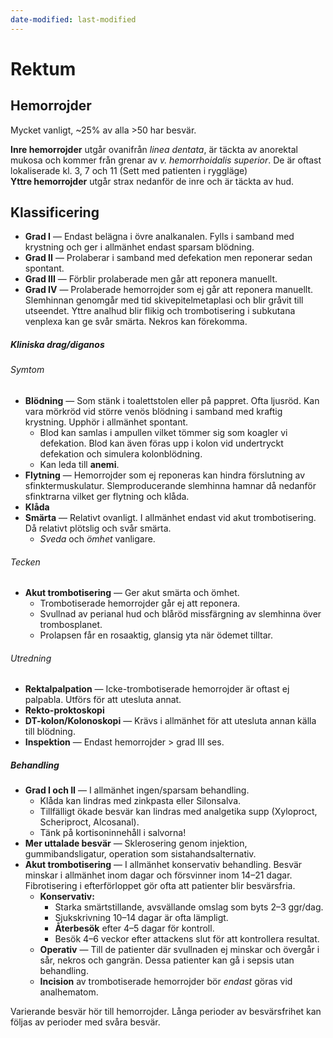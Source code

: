 ```yaml
---
date-modified: last-modified
---
```


# Rektum

## Hemorrojder

Mycket vanligt, ~25% av alla >50 har besvär.

**Inre hemorrojder** utgår ovanifrån *linea dentata*, är täckta av anorektal mukosa och kommer från grenar av *v. hemorrhoidalis superior*. De är oftast lokaliserade kl. 3, 7 och 11 (Sett med patienten i ryggläge)        
**Yttre hemorrojder** utgår strax nedanför de inre och är täckta av hud.

::: {.callout-tip}

## Klassificering

- **Grad I** --- Endast belägna i övre analkanalen. Fylls i samband med krystning och ger i allmänhet endast sparsam blödning.
- **Grad II** --- Prolaberar i samband med defekation men reponerar sedan spontant.
- **Grad III** --- Förblir prolaberade men går att reponera manuellt.
- **Grad IV** --- Prolaberade hemorrojder som ej går att reponera manuellt. Slemhinnan genomgår med tid skivepitelmetaplasi och blir gråvit till utseendet.
  Yttre analhud blir flikig och trombotisering i subkutana venplexa kan ge svår smärta. Nekros kan förekomma.

:::

##### Kliniska drag/diganos

###### Symtom

- **Blödning** --- Som stänk i toalettstolen eller på pappret. Ofta ljusröd. Kan vara mörkröd vid större venös blödning i samband med kraftig krystning. Upphör i allmänhet spontant.
    - Blod kan samlas i ampullen vilket tömmer sig som koagler vi defekation. Blod kan även föras upp i kolon vid undertryckt defekation och simulera kolonblödning.
    - Kan leda till **anemi**.
- **Flytning** --- Hemorrojder som ej reponeras kan hindra förslutning av sfinktermuskulatur. Slemproducerande slemhinna hamnar då nedanför sfinktrarna vilket ger flytning och klåda.
- **Klåda**
- **Smärta** --- Relativt ovanligt. I allmänhet endast vid akut trombotisering. Då relativt
  plötslig och svår smärta.
    - *Sveda* och *ömhet* vanligare.

###### Tecken

- **Akut trombotisering** --- Ger akut smärta och ömhet. 
    - Trombotiserade hemorrojder går ej att reponera.
    - Svullnad av perianal hud och blåröd missfärgning av slemhinna över trombosplanet.
    - Prolapsen får en rosaaktig, glansig yta när ödemet tilltar.

###### Utredning

- **Rektalpalpation** --- Icke-trombotiserade hemorrojder är oftast ej palpabla. Utförs för
  att utesluta annat. 
- **Rekto-proktoskopi**
- **DT-kolon/Kolonoskopi** --- Krävs i allmänhet för att utesluta annan källa till blödning.
- **Inspektion** --- Endast hemorrojder > grad III ses.

##### Behandling

- **Grad I och II** --- I allmänhet ingen/sparsam behandling.
    - Klåda kan lindras med zinkpasta eller Silonsalva.
    - Tillfälligt ökade besvär kan lindras med analgetika supp (Xyloproct, Scheriproct,
    Alcosanal).
    - Tänk på kortisoninnehåll i salvorna!
- **Mer uttalade besvär** --- Sklerosering genom injektion, gummibandsligatur, operation som
  sistahandsalternativ.
- **Akut trombotisering** --- I allmänhet konservativ behandling. Besvär minskar i allmänhet inom dagar
  och försvinner inom 14--21 dagar. Fibrotisering i efterförloppet gör ofta att patienter
blir besvärsfria.
    - **Konservativ:**
        - Starka smärtstillande, avsvällande omslag som byts 2--3 ggr/dag.
        - Sjukskrivning 10--14 dagar är ofta lämpligt.
        - **Återbesök** efter 4--5 dagar för kontroll.
        - Besök 4--6 veckor efter attackens slut för att kontrollera resultat.
    - **Operativ** --- Till de patienter där svullnaden ej minskar och övergår i sår, nekros
      och gangrän. Dessa patienter kan gå i sepsis utan behandling.
    - **Incision** av trombotiserade hemorrojder bör *endast* göras vid analhematom.

Varierande besvär hör till hemorrojder. Långa perioder av besvärsfrihet kan följas av
perioder med svåra besvär.


